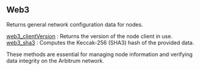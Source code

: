 

## Web3

Returns general network configuration data for nodes.

[web3_clientVersion](/arbitrum-api/web3/web3_clientVersion) : Returns the version of the node client in use. \
[web3_sha3](/arbitrum-api/web3/web3_sha3) : Computes the Keccak-256 (SHA3) hash of the provided data.

These methods are essential for managing node information and verifying data integrity on the Arbitrum network.

<Space h={16} />
<GetStarted />
